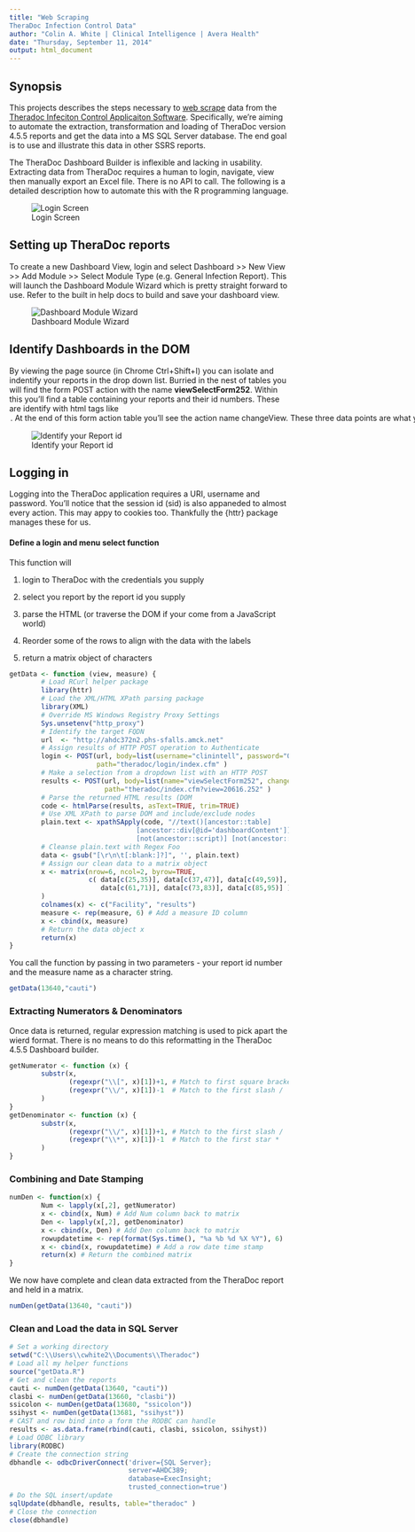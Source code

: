 ```yaml
---
title: "Web Scraping 
TheraDoc Infection Control Data"
author: "Colin A. White | Clinical Intelligence | Avera Health"
date: "Thursday, September 11, 2014"
output: html_document
---
```

## Synopsis
This projects describes the steps necessary to [web scrape](http://en.wikipedia.org/wiki/Data_scraping) data from the [Theradoc Infeciton Control Applicaiton Software](http://www.theradoc.com). Specifically, we're aiming to automate the extraction, transformation and loading of TheraDoc version 4.5.5 reports and get the data into a MS SQL Server database. The end goal is to use and illustrate this data in other SSRS reports. 

The TheraDoc Dashboard Builder is inflexible and lacking in usability. Extracting data from TheraDoc requires a human to login, navigate, view then manually export an Excel file. There is no API to call. The following is a detailed description how to automate this with the R programming language.

![Login Screen](./S1.png)

## Setting up TheraDoc reports

To create a new Dashboard View, login and select Dashboard >> New View >> Add Module >> Select Module Type (e.g. General Infection Report). This will launch the Dashboard Module Wizard which is pretty straight forward to use. Refer to the built in help docs to build and save your dashboard view.

![Dashboard Module Wizard](./S2.png)

## Identify Dashboards in the DOM

By viewing the page source (in Chrome Ctrl+Shift+I) you can isolate and indentify your reports in the drop down list. Burried in the nest of tables you will find the form POST action with the name **viewSelectForm252**. Within this you'll find a table containing your reports and their id numbers. These are identify with html tags like <option value="1234">. At the end of this form action table you'll see the action name **changeView**. These three data points are what you need to compose an http POST to obtain your report.

![Identify your Report id](./S3.png)

##  Logging in

Logging into the TheraDoc application requires a URI, username and password. You'll notice that the session id (sid) is also appaneded to almost every action. This may appy to cookies too. Thankfully the {httr} package manages these for us.

#### Define a login and menu select function

This function will 

1. login to TheraDoc with the credentials you supply

2. select you report by the report id you supply

3. parse the HTML (or traverse the DOM if your come from a JavaScript world)

4. Reorder some of the rows to align with the data with the labels

5. return a matrix object of characters

```r
getData <- function (view, measure) {
        # Load RCurl helper package
        library(httr)
        # Load the XML/HTML XPath parsing package
        library(XML)
        # Override MS Windows Registry Proxy Settings
        Sys.unsetenv("http_proxy")
        # Identify the target FQDN
        url  <- "http://ahdc372n2.phs-sfalls.amck.net"
        # Assign results of HTTP POST operation to Authenticate
        login <- POST(url, body=list(username="clinintell", password="01dEnglish"), 
                      path="theradoc/login/index.cfm" )
        # Make a selection from a dropdown list with an HTTP POST
        results <- POST(url, body=list(name="viewSelectForm252", changeView=view),
                        path="theradoc/index.cfm?view=20616.252" )
        # Parse the returned HTML results (DOM
        code <- htmlParse(results, asText=TRUE, trim=TRUE)
        # Use XML XPath to parse DOM and include/exclude nodes
        plain.text <- xpathSApply(code, "//text()[ancestor::table]
                                [ancestor::div[@id='dashboardContent']]
                                [not(ancestor::script)] [not(ancestor::style)]", xmlValue)
        # Cleanse plain.text with Regex Foo
        data <- gsub("[\r\n\t[:blank:]?]", '', plain.text)
        # Assign our clean data to a matrix object
        x <- matrix(nrow=6, ncol=2, byrow=TRUE,
                    c( data[c(25,35)], data[c(37,47)], data[c(49,59)],
                       data[c(61,71)], data[c(73,83)], data[c(85,95)] ) 
        )        
        colnames(x) <- c("Facility", "results")        
        measure <- rep(measure, 6) # Add a measure ID column
        x <- cbind(x, measure)
        # Return the data object x
        return(x)
}
```
You call the function by passing in two parameters - your report id number and the measure name as a character string.
```r
getData(13640,"cauti")
```

### Extracting Numerators & Denominators
Once data is returned, regular expression matching is used to pick apart the wierd format. There is no means to do this reformatting in the TheraDoc 4.5.5 Dashboard builder.
```r
getNumerator <- function (x) {
        substr(x, 
               (regexpr("\\[", x)[1])+1, # Match to first square bracket []
               (regexpr("\\/", x)[1])-1  # Match to the first slash /
        )
}
getDenominator <- function (x) {
        substr(x,
               (regexpr("\\/", x)[1])+1, # Match to the first slash /
               (regexpr("\\*", x)[1])-1  # Match to the first star * 
        )
}
```

### Combining and Date Stamping
```r
numDen <- function(x) {
        Num <- lapply(x[,2], getNumerator)
        x <- cbind(x, Num) # Add Num column back to matrix
        Den <- lapply(x[,2], getDenominator)
        x <- cbind(x, Den) # Add Den column back to matrix
        rowupdatetime <- rep(format(Sys.time(), "%a %b %d %X %Y"), 6)
        x <- cbind(x, rowupdatetime) # Add a row date time stamp        
        return(x) # Return the combined matrix
}
```
We now have complete and clean data extracted from the TheraDoc report and held in a matrix.
```r
numDen(getData(13640, "cauti"))
```

### Clean and Load the data in SQL Server
```r
# Set a working directory
setwd("C:\\Users\\cwhite2\\Documents\\Theradoc")
# Load all my helper functions
source("getData.R")
# Get and clean the reports
cauti <- numDen(getData(13640, "cauti")) 
clasbi <- numDen(getData(13660, "clasbi"))
ssicolon <- numDen(getData(13680, "ssicolon"))
ssihyst <- numDen(getData(13681, "ssihyst"))
# CAST and row bind into a form the RODBC can handle 
results <- as.data.frame(rbind(cauti, clasbi, ssicolon, ssihyst))
# Load ODBC library
library(RODBC)
# Create the connection string
dbhandle <- odbcDriverConnect('driver={SQL Server};
                              server=AHDC389;
                              database=ExecInsight;
                              trusted_connection=true')
# Do the SQL insert/update
sqlUpdate(dbhandle, results, table="theradoc" )
# Close the connection
close(dbhandle)
```
